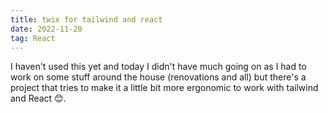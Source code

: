 ```yaml
---
title: twix for tailwind and react
date: 2022-11-20
tag: React
---
```


I haven't used this yet and today I didn't have much going on as I had to work
on some stuff around the house (renovations and all) but there's a <TextLink href="https://github.com/Idered/twix">project</TextLink> that tries to 
make it a little bit more ergonomic to work with tailwind and React 😊.
